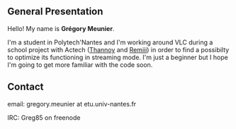 == General Presentation ==
Hello! My name is '''Grégory Meunier'''.

I'm a student in Polytech'Nantes and I'm working around VLC during a school project with Actech ([[User:Thannoy|Thannoy]] and [[User:Remiii|Remiii]]) in order to find a possibilty to optimize its functioning in streaming mode. I'm just a beginner but I hope I'm going to get more familiar with the code soon.

== Contact ==
email: gregory.meunier at etu.univ-nantes.fr

IRC: Greg85 on freenode